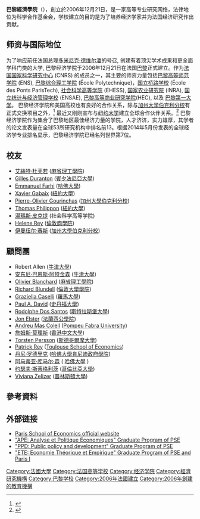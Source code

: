 {{Infobox University
|image           = <!-- 檔案不存在 [[File:PSE_seal.svg|150px]] -->
|name            = 巴黎經濟學院 
|native_name     = École d'économie de Paris
|motto           = La science économique au service de la société
|motto_lang      = fr
|mottoeng        = 經濟服務社會
|image_name      = 
|established     = 2006年
|academic_staff  = 120
|chancellor      = [[弗朗索瓦·布吉尼翁|弗朗索瓦·布吉尼翁]]
|vice_chancellor = 
|city            = [[巴黎|巴黎]]
|country         = [[法國|法國]]
|campus          = [[市內|市內]]
|students        =
|postgrad        = 620
|colours         = 
|endowment       =   
|type            = [[公立大學|公立]]
|affiliations    = 
|website         = [http://www.parisschoolofeconomics.eu/en/ parisschoolofeconomics.eu]
|logo            = <!-- 檔案不存在 [[File:PSE_logo2.svg|250px]] ，可從英文維基百科取得 -->
}}
'''巴黎經濟學院'''（{{lang-fr|École d'économie de Paris}}），創立於2006年12月21日，是一家高等专业研究网络，法律地位为科学合作基金会，学校建立的目的是为了培养经济学家并为法国经济研究作出贡献。

==师资与国际地位==
为了响应前任法国总理[[多米尼克·德维尔潘|多米尼克·德维尔潘]]的号召, 创建有着顶尖学术成果和更全面学科门类的大学, 巴黎经济学院于2006年12月21日在法国[[巴黎|巴黎]]正式建立。作为[[法国国家科学研究中心|法国国家科学研究中心]] (CNRS) 的成员之一，其主要的师资力量包括[[巴黎高等师范学院|巴黎高等师范学院]] (ENS), [[巴黎综合理工学院|巴黎综合理工学院]] (École Polytechnique)，[[国立桥路学校|国立桥路学校]] (École des Ponts ParisTech), [[社会科学高等学院|社会科学高等学院]] (EHESS), [[国家农业研究院|国家农业研究院]] (INRA), [[国立统计与经济管理学校|国立统计与经济管理学校]] (ENSAE), [[巴黎高等商业研究学院|巴黎高等商业研究学院]](HEC), 以及 [[巴黎第一大学|巴黎第一大学]]。
巴黎经济学院和美国高校也有良好的合作关系，除与[[加州大学伯克利分校|加州大学伯克利分校]]有正式交换项目之外，<ref>{{cite web |url=http://www.parisschoolofeconomics.eu/en/news/ape-ppd-berkeley-pse-exchange-program/ |title=APE and PPD Masters - New Berkeley & PSE exchange program - Paris School of Economics |publisher=Parisschoolofeconomics.eu |date= |accessdate=2012-06-23 |archive-date=2020-12-29 |archive-url=https://web.archive.org/web/20201229201115/https://www.parisschoolofeconomics.eu/en/news/ape-ppd-berkeley-pse-exchange-program/ |dead-url=no }}</ref> 最近又刚刚宣布与[[纽约大学|纽约大学]]建立全球合作伙伴关系。<ref>{{cite web |url=http://www.parisschoolofeconomics.eu/en/news/june-nyu-and-pse-to-announce-global-partnership/ |title=16th June - NYU and PSE to announce global partnership - Paris School of Economics |publisher=Parisschoolofeconomics.eu |date=2011-06-17 |accessdate=2012-06-23 |archive-date=2020-12-29 |archive-url=https://web.archive.org/web/20201229201329/https://www.parisschoolofeconomics.eu/en/news/june-nyu-and-pse-to-announce-global-partnership/ |dead-url=no }}</ref>
巴黎经济学院作为集合了巴黎地区最佳经济力量的学院，人才济济，实力雄厚，其学者的论文发表量在全球53所研究机构中排名前13。根据2014年5月份发表的全球经济学专业排名显示，巴黎经济学院已经名列世界第7位。

==校友==
*[[艾絲特·杜芙若|艾絲特·杜芙若]] ([[麻省理工學院|麻省理工學院]])
*[[Gilles_Duranton|Gilles Duranton]] ([[賓夕法尼亞大學|賓夕法尼亞大學]])
*[[Emmanuel_Farhi|Emmanuel Farhi]] ([[哈佛大學|哈佛大學]])
*[[Xavier_Gabaix|Xavier Gabaix]] ([[紐約大學|紐約大學]])
*[[Pierre-Olivier_Gourinchas|Pierre-Olivier Gourinchas]] ([[加州大學伯克利分校|加州大學伯克利分校]])
*[[Thomas_Philippon|Thomas Philippon]] ([[紐約大學|紐約大學]])
*[[湯瑪斯·皮克提|湯瑪斯·皮克提]] (社会科学高等学院)
*[[Helene_Rey|Helene Rey]] ([[倫敦商學院|倫敦商學院]])
*[[伊曼纽尔·赛斯|伊曼纽尔·赛斯]] ([[加州大學伯克利分校|加州大學伯克利分校]])

==顧問團==
*Robert Allen ([[牛津大學|牛津大學]])
*[[安东尼·巴恩斯·阿特金森|安东尼·巴恩斯·阿特金森]] ([[牛津大學|牛津大學]])
*[[Olivier_Blanchard|Olivier Blanchard]] ([[麻省理工學院|麻省理工學院]])
*[[Richard_Blundell|Richard Blundell]] ([[倫敦大學學院|倫敦大學學院]])
*[[Graziella_Caselli|Graziella Caselli]] ([[羅馬大學|羅馬大學]])
*[[Paul_A._David|Paul A. David]] ([[史丹福大學|史丹福大學]])
*[[Rodolphe_Dos_Santos|Rodolphe Dos Santos]] ([[斯特拉斯堡大學|斯特拉斯堡大學]])
*[[Jon_Elster|Jon Elster]] ([[法蘭西公學院|法蘭西公學院]])
*[[Andreu_Mas_Colell|Andreu Mas Colell]] ([[Pompeu_Fabra_University|Pompeu Fabra University]])
*[[詹姆斯·莫理斯|詹姆斯·莫理斯]] ([[香港中文大學|香港中文大學]])
*[[Torsten_Persson|Torsten Persson]] ([[斯德哥爾摩大學|斯德哥爾摩大學]])
*[[Patrick_Rey|Patrick Rey]] ([[Toulouse_School_of_Economics|Toulouse School of Economics]])
*[[丹尼·罗德里克|丹尼·罗德里克]] ([[哈佛大學|哈佛大學]][[肯尼迪政府學院|肯尼迪政府學院]])
*[[阿马蒂亚·库马尔·森|阿马蒂亚·库马尔·森]] ( [[哈佛大學|哈佛大學]] )
*[[约瑟夫·斯蒂格利茨|约瑟夫·斯蒂格利茨]] ([[哥倫比亞大學|哥倫比亞大學]])
*[[Viviana_Zelizer|Viviana Zelizer]] ([[普林斯頓大學|普林斯頓大學]])

==參考資料==
{{Reflist}}

==外部链接==
* [http://www.parisschoolofeconomics.eu/ Paris School of Economics official website] {{Wayback|url=http://www.parisschoolofeconomics.eu/ |date=20121012024027 }}
* [http://www.master-ape.ens.fr/ "APE: Analyse et Politique Economiques" Graduate Program of PSE] {{Wayback|url=http://www.master-ape.ens.fr/ |date=20200714205046 }}
* [https://web.archive.org/web/20100331124643/http://www.parisschoolofeconomics.eu/spip.php?rubrique16 "PPD: Public policy and development" Graduate Program of PSE]
* [http://eep.univ-paris1.fr/ "ETE: Economie Théorique et Empirique" Graduate Program of PSE and Paris I] {{Wayback|url=http://eep.univ-paris1.fr/ |date=20180319043342 }}

{{coord|48|49|20.8|N|2|19|52.4|E|region:FR_type:landmark|display=title}}

{{Authority control}}
[[Category:法國大學|Category:法國大學]]
[[Category:法国高等学校|Category:法国高等学校]]
[[Category:经济学院|Category:经济学院]]
[[Category:經濟研究機構|Category:經濟研究機構]]
[[Category:巴黎学校|Category:巴黎学校]]
[[Category:2006年法國建立|Category:2006年法國建立]]
[[Category:2006年創建的教育機構|Category:2006年創建的教育機構]]